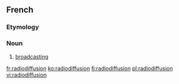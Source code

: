 ==French==

===Etymology===
{{prefix|radio|diffusion|lang=fr}}

===Noun===
{{fr-noun|f}}

# [[broadcasting]]

[[fr:radiodiffusion]]
[[ko:radiodiffusion]]
[[fj:radiodiffusion]]
[[pl:radiodiffusion]]
[[vi:radiodiffusion]]